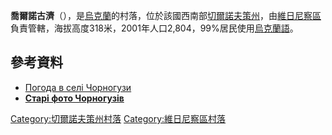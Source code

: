 {{coord|48|16|14|N|25|13|39|E|scale:100000|display=title}}

'''喬爾諾古濟'''（{{lang-uk|Чорногузи}}），是[[烏克蘭|烏克蘭]]的村落，位於該國西南部[[切爾諾夫策州|切爾諾夫策州]]，由[[維日尼察區|維日尼察區]]負責管轄，海拔高度318米，2001年人口2,804，99%居民使用[[烏克蘭語|烏克蘭語]]。

==參考資料==
* [http://weather.in.ua/ua/chernovickaja/28520 Погода в селі Чорногузи]{{Wayback|url=http://weather.in.ua/ua/chernovickaja/28520 |date=20160426153551 }}
* [http://picasaweb.google.com/EdwardTurJ/OldBukowinaPhotosCzornohuzy '''Старі фото Чорногузів''']{{dead link|date=2017年12月 |bot=InternetArchiveBot |fix-attempted=yes }}

{{DEFAULTSORT:Чорногузи}}
[[Category:切爾諾夫策州村落|Category:切爾諾夫策州村落]]
[[Category:維日尼察區村落|Category:維日尼察區村落]]


{{Chernivtsi-geo-stub}}
